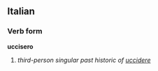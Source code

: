 ==Italian==
===Verb form===
'''uccisero'''

# ''third-person singular past historic of [[uccidere]]''